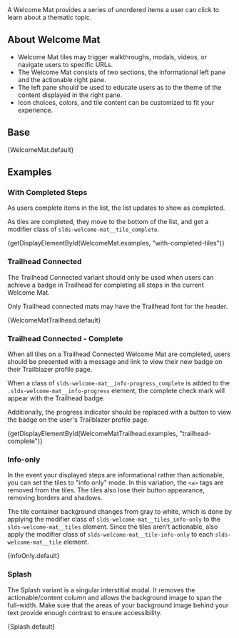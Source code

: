 
<div className="doc lead">
  A Welcome Mat provides a series of unordered items a user can click to learn about a thematic topic.
</div>

## About Welcome Mat

- Welcome Mat tiles may trigger walkthroughs, modals, videos, or navigate users to specific URLs.
- The Welcome Mat consists of two sections, the informational left pane and the actionable right pane.
- The left pane should be used to educate users as to the theme of the content displayed in the right pane.
- Icon choices, colors, and tile content can be customized to fit your experience.

## Base

<Example title="Welcome Mat Base">
  <CodeView>
    <WelcomeMat.Context>
      {WelcomeMat.default}
    </WelcomeMat.Context>
  </CodeView>
</Example>

## Examples

### With Completed Steps

As users complete items in the list, the list updates to show as completed.

As tiles are completed, they move to the bottom of the list, and get a modifier class of `slds-welcome-mat__tile_complete`.

<Example title="Welcome Mat Partially Completed Steps">
  <CodeView>
    <WelcomeMat.Context>
      {getDisplayElementById(WelcomeMat.examples, "with-completed-tiles")}
    </WelcomeMat.Context>
  </CodeView>
</Example>

### Trailhead Connected

The Trailhead Connected variant should only be used when users can achieve a badge in Trailhead for completing all steps in the current Welcome Mat.

Only Trailhead connected mats may have the Trailhead font for the header.

<Example title="Welcome Mat Trailhead">
  <CodeView>
    <WelcomeMat.Context>
      {WelcomeMatTrailhead.default}
    </WelcomeMat.Context>
  </CodeView>
</Example>

### Trailhead Connected - Complete

When all tiles on a Trailhead Connected Welcome Mat are completed, users should be presented with a message and link to view their new badge on their Trailblazer profile page.

When a class of `slds-welcome-mat__info-progress_complete` is added to the `.slds-welcome-mat__info-progress` element, the complete check mark will appear with the Trailhead badge.

Additionally, the progress indicator should be replaced with a button to view the badge on the user's Trailblazer profile page.

<Example title="Welcome Mat Trailhead Complete">
  <CodeView>
    <WelcomeMat.Context>
      {getDisplayElementById(WelcomeMatTrailhead.examples, "trailhead-complete")}
    </WelcomeMat.Context>
  </CodeView>
</Example>

### Info-only
In the event your displayed steps are informational rather than actionable, you can set the tiles to "info only" mode. In this variation, the `<a>` tags are removed from the tiles. The tiles also lose their button appearance, removing borders and shadows.

The tile container background changes from gray to white, which is done by applying the modifier class of `slds-welcome-mat__tiles_info-only` to the `slds-welcome-mat__tiles` element. Since the tiles aren't actionable, also apply the modifier class of `slds-welcome-mat__tile-info-only` to each `slds-welcome-mat__tile` element.

<Example title="Welcome Mat with only informational content">
  <CodeView>
    <WelcomeMat.Context>
      {InfoOnly.default}
    </WelcomeMat.Context>
  </CodeView>
</Example>

### Splash
The Splash variant is a singular interstitial modal. It removes the actionable/content column and allows the background image to span the full-width. Make sure that the areas of your background image behind your text provide enough contrast to ensure accessibility.

<Example title="Splash">
  <CodeView>
    <WelcomeMat.Context>
      {Splash.default}
    </WelcomeMat.Context>
  </CodeView>
</Example>
